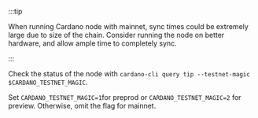 :::tip

When running Cardano node with mainnet, sync times could be extremely large due to size of the chain. Consider running the node on better hardware, and allow ample time to completely sync.

:::

Check the status of the node with `cardano-cli query tip --testnet-magic $CARDANO_TESTNET_MAGIC`.

Set `CARDANO_TESTNET_MAGIC=1`for preprod or `CARDANO_TESTNET_MAGIC=2` for preview. Otherwise, omit the flag for mainnet.